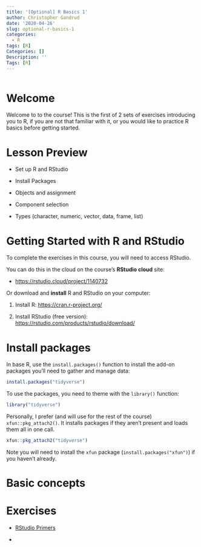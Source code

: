```yaml
---
title: '[Optional] R Basics 1'
author: Christopher Gandrud
date: '2020-04-26'
slug: optional-r-basics-1
categories:
  - R
tags: [R]
Categories: []
Description: ''
Tags: [R]
---
```


```r

```

# Welcome 

Welcome to to the course! This is the first of 2 sets of exercises introducing you to R, if you are not that familiar with it, or you would like to practice R basics before getting started.

# Lesson Preview

- Set up R and RStudio

- Install Packages

- Objects and assignment

- Component selection

- Types (character, numeric, vector, data, frame, list)


# Getting Started with R and RStudio

To complete the exercises in this course, you will need to access RStudio. 

You can do this in the cloud on the course's **RStudio cloud** site:

- <https://rstudio.cloud/project/1140732>

Or download and **install** R and RStudio on your computer:

1. Install R: <https://cran.r-project.org/>

2. Install RStudio (free version): <https://rstudio.com/products/rstudio/download/>

# Install packages

In base R, use the `install.packages()` function to install the add-on packages you'll need to gather and manage data:

```r
install.packages("tidyverse")
```

To use the packages, you need to theme with the `library()` function:

```r
library("tidyverse")
```

Personally, I prefer (and will use for the rest of the course) `xfun::pkg_attach2()`. It installs packages if they aren't present and loads them all in one call.

```r
xfun::pkg_attach2("tidyverse")
```

Note you will need to install the `xfun` package (`install.packages("xfun")`) if you haven't already.

# Basic concepts



# Exercises

- [RStudio Primers](https://rstudio.cloud/learn/primers/1.2)

- 